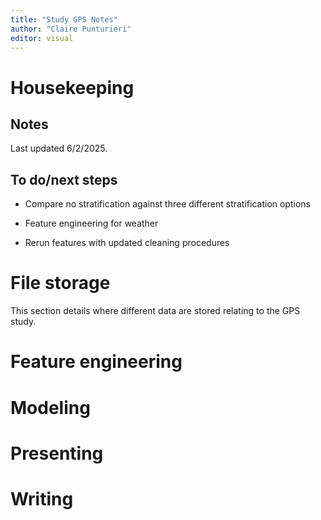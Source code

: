 ```yaml
---
title: "Study GPS Notes"
author: "Claire Punturieri"
editor: visual
---
```


# Housekeeping

## Notes

Last updated 6/2/2025.

## To do/next steps

-   Compare no stratification against three different stratification options

-   Feature engineering for weather

-   Rerun features with updated cleaning procedures

# File storage

This section details where different data are stored relating to the GPS study.

# Feature engineering

# Modeling

# Presenting

# Writing
